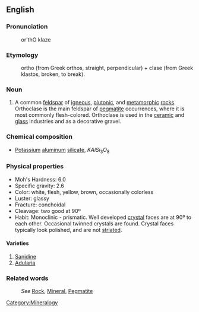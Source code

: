 ==English==
===Pronunciation===

:or'thO klaze

===Etymology===

:ortho (from Greek orthos, straight, perpendicular) + clase (from Greek klastos, broken, to break).

===Noun===
#A common [[feldspar]] of [[igneous]], [[plutonic]], and [[metamorphic]] [[rock]]s. Orthoclase is the main feldspar of [[pegmatite]] occurrences, where it is most commonly flesh-colored. Orthoclase is used in the [[ceramic]] and [[glass]] industries and as a decorative gravel.


=== Chemical composition ===
*[[Potassium]] [[aluminum]] [[silicate]], <math>KAlSi_3O_8</math>
 
=== Physical properties ===

*Moh's Hardness: 6.0
*Specific gravity: 2.6
*Color: white, flesh, yellow, brown, occasionally colorless
*Luster: glassy
*Fracture: conchoidal
*Cleavage: two good at 90º
*Habit: Monoclinic - prismatic. Well developed [[crystal]] faces are at 90º to each other. Occasional twinned crystals are found. Crystal faces typically look polished, and are not [[striated]].

==== Varieties ====
#[[Sanidine]]
#[[Adularia]]

===Related words===
:''See'' [[Rock]], [[Mineral]], [[Pegmatite]]

[[Category:Mineralogy]]
